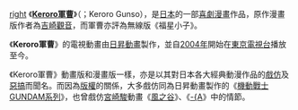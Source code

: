 <!-- 合理使用文件：Froggunso.jpg --><!-- 合理使用文件：Froggunso.jpg -->[[:File:Froggunso.jpg|right]]
《'''[[Keroro軍曹|Keroro軍曹]]'''》（'''{{lang|ja|ケロロ軍曹}}'''；Keroro Gunso），是[[日本|日本]]的一部[[喜劇|喜劇]][[漫畫|漫畫]]作品，原作漫畫版作者為[[吉崎觀音|吉崎觀音]]，而軍曹亦評為無線版《福星小子》。

《'''Keroro軍曹'''》的電視動畫由[[日昇動畫|日昇動畫]]製作，並自[[2004年|2004年]]開始在[[東京電視台|東京電視台]]播放至今。

《Keroro軍曹》動畫版和漫畫版一樣，亦是以其對日本各大經典動漫作品的[[戲仿|戲仿]]及[[惡搞|惡搞]]而聞名。而因為[[版權|版權]]的關係，大多戲仿同為日昇動畫製作的《[[機動戰士鋼彈系列|機動戰士GUNDAM系列]]》，也曾戲仿[[宮崎駿|宮崎駿]]動畫《[[風之谷_(電影)|風之谷]]》、《[[神隱少女|-{A]]》中的情節。